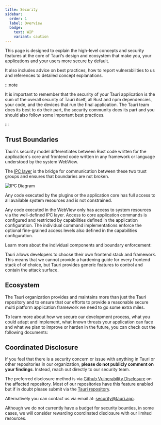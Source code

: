 ```yaml
---
title: Security
sidebar:
  order: 1
  label: Overview
  badge:
    text: WIP
    variant: caution
---
```



This page is designed to explain the high-level concepts and security features
at the core of Tauri's design and ecosystem that make you, your applications and your users more secure by default.

It also includes advice on best practices, how to report vulnerabilities to us
and references to detailed concept explanations.

:::note

It is important to remember that the security of your Tauri application is the sum
of the overall security of Tauri itself, all Rust and npm dependencies,
your code, and the devices that run the final application.
The Tauri team does its best to do their part, the security community does its part
and you should also follow some important best practices.

:::

## Trust Boundaries

Tauri's security model differentiates between Rust code written for the application's
core and frontend code written in any framework or language understood by the system
WebView.

The [IPC layer](/concept/inter-process-communication) is the bridge for communication between these two trust
groups and ensures that boundaries are not broken.

![IPC Diagram](@assets/concept/security-boundaries.svg)

Any code executed by the plugins or the application core has full
access to all available system resources and is not constrained.

Any code executed in the WebView only has access to system resources via the well-defined IPC layer.
Access to core application commands is configured and restricted by capabilities defined in the application configuration.
The individual command implementations enforce the optional fine-grained access levels also defined
in the capabilities configuration.

Learn more about the individual components and boundary enforcement:

<CardGrid>
	<LinkCard title="Permissions" href="/security/permissions" />
	<LinkCard title="Scopes" href="/security/scope" />
	<LinkCard title="Capabilities" href="/security/capabilities" />
	<LinkCard title="Runtime Authority" href="/security/runtime-authority" />
</CardGrid>

Tauri allows developers to choose their own frontend stack and framework.
This means that we cannot provide a hardening guide for every frontend stack of
of choice, but Tauri provides generic features to control and contain the attack surface.

<CardGrid>
	<LinkCard title="Content Security Policy (CSP)" href="/security/csp" />
	<LinkCard
		title="Isolation Pattern"
		href="/concept/inter-process-communication/isolation"
	/>
</CardGrid>

## Ecosystem

The Tauri organization provides and maintains more than just the Tauri
repository and to ensure that our efforts to provide a reasonable secure
multi platform application framework we need to go some extra miles.

To learn more about how we secure our development process,
what you could adapt and implement, what known threats your application
can face and what we plan to improve or harden in the future, you
can check out the following documents:

<CardGrid>
	<LinkCard title="Ecosystem Security" href="/security/ecosystem" />
	<LinkCard
		title="Application Lifecycle Threats"
		href="/security/development"
	/>
	<LinkCard title="Best Practices" href="/security/best-practices" />
	<LinkCard title="Future Work" href="/security/future" />
</CardGrid>

## Coordinated Disclosure

If you feel that there is a security concern or issue with anything in Tauri
or other repositories in our organization, **please do not publicly comment on your findings**.
Instead, reach out directly to our security team.

The preferred disclosure method is via [Github Vulnerability Disclosure](https://docs.github.com/en/code-security/security-advisories/guidance-on-reporting-and-writing-information-about-vulnerabilities/privately-reporting-a-security-vulnerability#privately-reporting-a-security-vulnerability)
on the affected repository.
Most of our repositories have this feature enabled but if in doubt please submit via the [Tauri repository](https://github.com/tauri-apps/tauri/security/advisories/new).

Alternatively you can contact us via email at: [security@tauri.app](mailto:security@tauri.app).

Although we do not currently have a budget for security bounties,
in some cases, we will consider rewarding coordinated disclosure with our limited resources.
